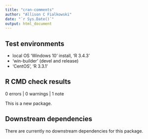 ```yaml
---
title: "cran-comments"
author: "Allison C Fialkowski"
date: "`r Sys.Date()`"
output: html_document
---
```


## Test environments
* local OS 'Windows 10' install, 'R 3.4.3'
* 'win-builder' (devel and release)
* 'CentOS', 'R 3.3.1'

## R CMD check results

0 errors | 0 warnings | 1 note

This is a new package.

## Downstream dependencies

There are currently no downstream dependencies for this package.
